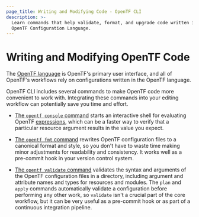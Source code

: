 ```yaml
---
page_title: Writing and Modifying Code - OpenTF CLI
description: >-
  Learn commands that help validate, format, and upgrade code written in the
  OpenTF Configuration Language.
---
```


# Writing and Modifying OpenTF Code

The [OpenTF language](/docs/language) is OpenTF's primary
user interface, and all of OpenTF's workflows rely on configurations written
in the OpenTF language.

OpenTF CLI includes several commands to make OpenTF code more convenient
to work with. Integrating these commands into your editing workflow can
potentially save you time and effort.

- [The `opentf console` command](/docs/cli/commands/console) starts an
  interactive shell for evaluating OpenTF
  [expressions](/docs/language/expressions), which can be a faster way
  to verify that a particular resource argument results in the value you expect.

- [The `opentf fmt` command](/docs/cli/commands/fmt) rewrites OpenTF
  configuration files to a canonical format and style, so you don't have to
  waste time making minor adjustments for readability and consistency. It works
  well as a pre-commit hook in your version control system.

- [The `opentf validate` command](/docs/cli/commands/validate) validates the
  syntax and arguments of the OpenTF configuration files in a directory,
  including argument and attribute names and types for resources and modules.
  The `plan` and `apply` commands automatically validate a configuration before
  performing any other work, so `validate` isn't a crucial part of the core
  workflow, but it can be very useful as a pre-commit hook or as part of a
  continuous integration pipeline.
